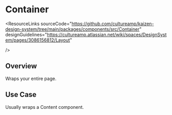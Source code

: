 
<Meta of={ContainerStories} />

# Container

<ResourceLinks
  sourceCode="https://github.com/cultureamp/kaizen-design-system/tree/main/packages/components/src/Container"
  designGuidelines="https://cultureamp.atlassian.net/wiki/spaces/DesignSystem/pages/3086156812/Layout"

/>

<KAIOInstallation exportNames="Container" />

## Overview

Wraps your entire page.

<Canvas of={ContainerStories.Playground} />
<Controls of={ContainerStories.Playground} />

## Use Case
Usually wraps a <LinkTo pageId="components-content">Content</LinkTo> component.
<Canvas of={ContainerStories.Example} />
